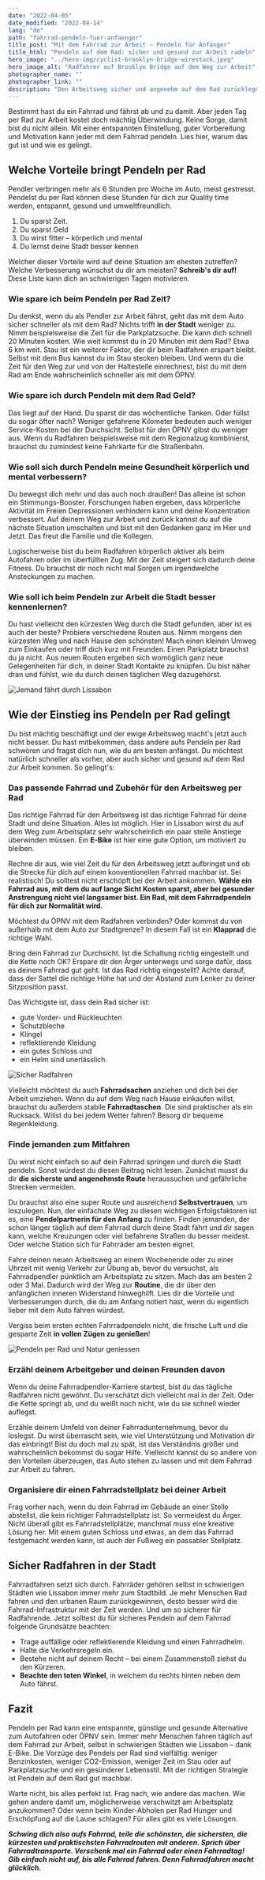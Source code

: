 ```yaml
---
date: "2022-04-05"
date_modified: "2022-04-14"
lang: "de"
path: "fahrrad-pendeln-fuer-anfaenger"
title_post: "Mit dem Fahrrad zur Arbeit – Pendeln für Anfänger"
title_html: "Pendeln auf dem Rad: sicher und gesund zur Arbeit radeln"
hero_image: "../hero-img/cyclist-brooklyn-bridge-wirestock.jpeg"
hero_image_alt: "Radfahrer auf Brooklyn Bridge auf dem Weg zur Arbeit"
photographer_name: ""
photographer_link: ""
description: "Den Arbeitsweg sicher und angenehm auf dem Rad zurücklegen? Lies hier, wie du Benzinkosten sparst, Stau und Parkplatzsuche vermeidest, fitter und entspannter wirst und das alles umweltfreundlich auf dem Rad."
---
```


Bestimmt hast du ein Fahrrad und fährst ab und zu damit. Aber jeden Tag per Rad zur Arbeit kostet doch mächtig Überwindung. Keine Sorge, damit bist du nicht allein. Mit einer entspannten Einstellung, guter Vorbereitung und Motivation kann jeder mit dem Fahrrad pendeln. Lies hier, warum das gut ist und wie es gelingt.

## Welche Vorteile bringt Pendeln per Rad

Pendler verbringen mehr als 6 Stunden pro Woche im Auto, meist gestresst. Pendelst du per Rad können diese Stunden für dich zur Quality time werden, entspannt, gesund und umweltfreundlich.

1.  Du sparst Zeit.
2.  Du sparst Geld
3.  Du wirst fitter – körperlich und mental
4.  Du lernst deine Stadt besser kennen

Welcher dieser Vorteile wird auf deine Situation am ehesten zutreffen? Welche Verbesserung wünschst du dir am meisten? **Schreib's dir auf!** Diese Liste kann dich an schwierigen Tagen motivieren.

### Wie spare ich beim Pendeln per Rad Zeit?

Du denkst, wenn du als Pendler zur Arbeit fährst, geht das mit dem Auto sicher schneller als mit dem Rad? Nichts trifft **in der Stadt** weniger zu. Nimm beispielsweise die Zeit für die Parkplatzsuche. Die kann dich schnell 20 Minuten kosten. Wie weit kommst du in 20 Minuten mit dem Rad? Etwa 6 km weit. Stau ist ein weiterer Faktor, der dir beim Radfahren erspart bleibt. Selbst mit dem Bus kannst du im Stau stecken bleiben. Und wenn du die Zeit für den Weg zur und von der Haltestelle einrechnest, bist du mit dem Rad am Ende wahrscheinlich schneller als mit dem ÖPNV.

### Wie spare ich durch Pendeln mit dem Rad Geld?

Das liegt auf der Hand. Du sparst dir das wöchentliche Tanken. Oder füllst du sogar öfter nach? Weniger gefahrene Kilometer bedeuten auch weniger Service-Kosten bei der Durchsicht. Selbst für den ÖPNV gibst du weniger aus. Wenn du Radfahren beispielsweise mit dem Regionalzug kombinierst, brauchst du zumindest keine Fahrkarte für die Straßenbahn.

### Wie soll sich durch Pendeln meine Gesundheit körperlich und mental verbessern?

Du bewegst dich mehr und das auch noch draußen! Das alleine ist schon ein Stimmungs-Booster. Forschungen haben ergeben, dass körperliche Aktivität im Freien Depressionen verhindern kann und deine Konzentration verbessert. Auf deinem Weg zur Arbeit und zurück kannst du auf die nächste Situation umschalten und bist mit den Gedanken ganz im Hier und Jetzt. Das freut die Familie und die Kollegen.

Logischerweise bist du beim Radfahren körperlich aktiver als beim Autofahren oder im überfüllten Zug. Mit der Zeit steigert sich dadurch deine Fitness. Du brauchst dir noch nicht mal Sorgen um irgendwelche Ansteckungen zu machen.

### Wie soll ich beim Pendeln zur Arbeit die Stadt besser kennenlernen?

Du hast vielleicht den kürzesten Weg durch die Stadt gefunden, aber ist es auch der beste? Probiere verschiedene Routen aus. Nimm morgens den kürzesten Weg und nach Hause den schönsten! Mach einen kleinen Umweg zum Einkaufen oder triff dich kurz mit Freunden. Einen Parkplatz brauchst du ja nicht. Aus neuen Routen ergeben sich womöglich ganz neue Gelegenheiten für dich, in deiner Stadt Kontakte zu knüpfen. Du bist näher dran und fühlst, wie du durch deinen täglichen Weg dazugehörst.

![Jemand fährt durch Lissabon](../img/Man-bike-Lisboa.jpg)

## Wie der Einstieg ins Pendeln per Rad gelingt

Du bist mächtig beschäftigt und der ewige Arbeitsweg macht's jetzt auch nicht besser. Du hast mitbekommen, dass andere aufs Pendeln per Rad schwören und fragst dich nun, wie du am besten anfängst. Du möchtest natürlich schneller als vorher, aber auch sicher und gesund auf dem Rad zur Arbeit kommen. So gelingt's:

### Das passende Fahrrad und Zubehör für den Arbeitsweg per Rad

Das richtige Fahrrad für den Arbeitsweg ist das richtige Fahrrad für deine Stadt und deine Situation. Alles ist möglich. Hier in Lissabon wirst du auf dem Weg zum Arbeitsplatz sehr wahrscheinlich ein paar steile Anstiege überwinden müssen. Ein **E-Bike** ist hier eine gute Option, um motiviert zu bleiben.

Rechne dir aus, wie viel Zeit du für den Arbeitsweg jetzt aufbringst und ob die Strecke für dich auf einem konventionellen Fahrrad machbar ist. Sei realistisch! Du solltest nicht erschöpft bei der Arbeit ankommen. **Wähle ein Fahrrad aus, mit dem du auf lange Sicht Kosten sparst, aber bei gesunder Anstrengung nicht viel langsamer bist. Ein Rad, mit dem Fahrradpendeln für dich zur Normalität wird.**

Möchtest du ÖPNV mit dem Radfahren verbinden? Oder kommst du von außerhalb mit dem Auto zur Stadtgrenze? In diesem Fall ist ein **Klapprad** die richtige Wahl.

Bring dein Fahrrad zur Durchsicht. Ist die Schaltung richtig eingestellt und die Kette noch OK? Erspare dir den Ärger unterwegs und sorge dafür, dass es deinem Fahrrad gut geht. Ist das Rad richtig eingestellt? Achte darauf, dass der Sattel die richtige Höhe hat und der Abstand zum Lenker zu deiner Sitzposition passt.

Das Wichtigste ist, dass dein Rad sicher ist:

- gute Vorder- und Rückleuchten
- Schutzbleche
- Klingel
- reflektierende Kleidung
- ein gutes Schloss und
- ein Helm sind unerlässlich.

![Sicher Radfahren](../img/Sicherheit.jpg)

Vielleicht möchtest du auch **Fahrradsachen** anziehen und dich bei der Arbeit umziehen. Wenn du auf dem Weg nach Hause einkaufen willst, brauchst du außerdem stabile **Fahrradtaschen**. Die sind praktischer als ein Rucksack. Willst du bei jedem Wetter fahren? Besorg dir bequeme Regenkleidung.

### Finde jemanden zum Mitfahren

Du wirst nicht einfach so auf dein Fahrrad springen und durch die Stadt pendeln. Sonst würdest du diesen Beitrag nicht lesen. Zunächst musst du dir **die sicherste und angenehmste Route** heraussuchen und gefährliche Strecken vermeiden.

Du brauchst also eine super Route und ausreichend **Selbstvertrauen**, um loszulegen. Nun, der einfachste Weg zu diesen wichtigen Erfolgsfaktoren ist es, eine **Pendelpartnerin für den Anfang** zu finden. Finden jemanden, der schon länger täglich auf dem Fahrrad durch deine Stadt fährt und dir sagen kann, welche Kreuzungen oder viel befahrene Straßen du besser meidest. Oder welche Station sich für Fahrräder am besten eignet.

Fahre deinen neuen Arbeitsweg an einem Wochenende oder zu einer Uhrzeit mit wenig Verkehr zur Übung ab, bevor du versuchst, als Fahrradpendler pünktlich am Arbeitsplatz zu sitzen. Mach das am besten 2 oder 3 Mal. Dadurch wird der Weg zur **Routine**, die dir über den anfänglichen inneren Widerstand hinweghilft. Lies dir die Vorteile und Verbesserungen durch, die du am Anfang notiert hast, wenn du eigentlich lieber mit dem Auto fahren würdest.

Vergiss beim ersten echten Fahrradpendeln nicht, die frische Luft und die gesparte Zeit **in vollen Zügen zu genießen**!

![Pendeln per Rad und Natur geniessen](../img/cycle-commute-morning.jpg)

### Erzähl deinem Arbeitgeber und deinen Freunden davon

Wenn du deine Fahrradpendler-Karriere startest, bist du das tägliche Radfahren nicht gewöhnt. Du verschätzt dich vielleicht mal in der Zeit. Oder die Kette springt ab, und du weißt noch nicht, wie du sie schnell wieder auflegst.

Erzähle deinem Umfeld von deiner Fahrradunternehmung, bevor du loslegst. Du wirst überrascht sein, wie viel Unterstützung und Motivation dir das einbringt! Bist du doch mal zu spät, ist das Verständnis größer und wahrscheinlich bekommst du sogar Hilfe. Vielleicht kannst du so andere von den Vorteilen überzeugen, das Auto stehen zu lassen und mit dem Fahrrad zur Arbeit zu fahren.

### Organisiere dir einen Fahrradstellplatz bei deiner Arbeit

Frag vorher nach, wenn du dein Fahrrad im Gebäude an einer Stelle abstellst, die kein richtiger Fahrradstellplatz ist. So vermeidest du Ärger. Nicht überall gibt es Fahrradstellplätze, manchmal muss eine kreative Lösung her. Mit einem guten Schloss und etwas, an dem das Fahrrad festgemacht werden kann, ist auch der Fußweg ein passabler Stellplatz.

## Sicher Radfahren in der Stadt

Fahrradfahren setzt sich durch. Fahrräder gehören selbst in schwierigen Städten wie Lissabon immer mehr zum Stadtbild. Je mehr Menschen Rad fahren und den urbanen Raum zurückgewinnen, desto besser wird die Fahrrad-Infrastruktur mit der Zeit werden. Und um so sicherer für Radfahrende. Jetzt solltest du für sicheres Pendeln auf dem Fahrrad folgende Grundsätze beachten:

- Trage auffällige oder reflektierende Kleidung und einen Fahrradhelm.
- Halte die Verkehrsregeln ein.
- Bestehe nicht auf deinem Recht – bei einem Zusammenstoß ziehst du den Kürzeren.
- **Beachte den toten Winkel**, in welchem du rechts hinten neben dem Auto fährst.

## Fazit

Pendeln per Rad kann eine entspannte, günstige und gesunde Alternative zum Autofahren oder ÖPNV sein. Immer mehr Menschen fahren täglich auf dem Fahrrad zur Arbeit, selbst in schwierigen Städten wie Lissabon – dank E-Bike. Die Vorzüge des Pendels per Rad sind vielfältig: weniger Benzinkosten, weniger CO2-Emission, weniger Zeit im Stau oder auf Parkplatzsuche und ein gesünderer Lebensstil. Mit der richtigen Strategie ist Pendeln auf dem Rad gut machbar.

Warte nicht, bis alles perfekt ist. Frag nach, wie andere das machen. Wie gehen andere damit um, möglicherweise verschwitzt am Arbeitsplatz anzukommen? Oder wenn beim Kinder-Abholen per Rad Hunger und Erschöpfung auf die Laune schlagen? Für alles gibt es viele Lösungen.

**_Schwing dich also aufs Fahrrad, teile die schönsten, die sichersten, die kürzesten und praktischsten Fahrradrouten mit anderen. Sprich über Fahrradtransporte. Verschenk mal ein Fahrrad oder einen Fahrradtag! Gib einfach nicht auf, bis alle Fahrrad fahren. Denn Fahrradfahren macht glücklich._**
